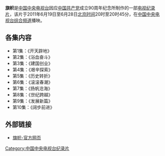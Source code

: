 {{expand|time=2011-06-30T01:04:41+00:00}}
'''旗帜'''是[[中国中央电视台|中国中央电视台]]因应[[中国共产党|中国共产党]]成立90周年纪念所制作的一部[[电视|电视]][[纪录片|纪录片]]，该片于2011年6月19日至6月28日[[北京时间|北京时间]]20时至20时45分，在[[中国中央电视台综合频道|中国中央电视台综合频道]]播映。

==各集内容==
*第1集：《开天辟地》
*第2集：《浴血奋斗》
*第3集：《建国创业》
*第4集：《艰辛探索》
*第5集：《历史转折》
*第6集：《滚滚春潮》
*第7集：《扬帆沧海》
*第8集：《世纪跨越》
*第9集：《发展新篇》
*第10集：《阔步前进》

==外部链接==
*[http://kejiao.cntv.cn/program/qizhi/shouye/index.shtml 旗帜-官方网页] {{Wayback|url=http://kejiao.cntv.cn/program/qizhi/shouye/index.shtml |date=20200220230832 }}

[[Category:中国中央电视台纪录片|Category:中国中央电视台纪录片]]